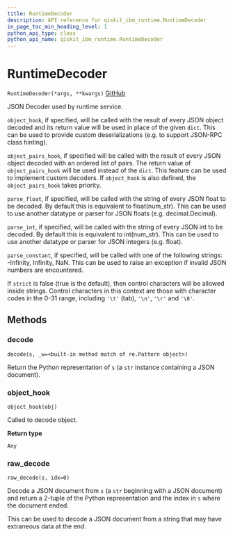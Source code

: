 ```yaml
---
title: RuntimeDecoder
description: API reference for qiskit_ibm_runtime.RuntimeDecoder
in_page_toc_min_heading_level: 1
python_api_type: class
python_api_name: qiskit_ibm_runtime.RuntimeDecoder
---
```


# RuntimeDecoder

<span id="qiskit_ibm_runtime.RuntimeDecoder" />

`RuntimeDecoder(*args, **kwargs)` [GitHub](https://github.com/qiskit/qiskit-ibm-runtime/tree/stable/0.16/qiskit_ibm_runtime/utils/json.py "view source code")

JSON Decoder used by runtime service.

`object_hook`, if specified, will be called with the result of every JSON object decoded and its return value will be used in place of the given `dict`. This can be used to provide custom deserializations (e.g. to support JSON-RPC class hinting).

`object_pairs_hook`, if specified will be called with the result of every JSON object decoded with an ordered list of pairs. The return value of `object_pairs_hook` will be used instead of the `dict`. This feature can be used to implement custom decoders. If `object_hook` is also defined, the `object_pairs_hook` takes priority.

`parse_float`, if specified, will be called with the string of every JSON float to be decoded. By default this is equivalent to float(num\_str). This can be used to use another datatype or parser for JSON floats (e.g. decimal.Decimal).

`parse_int`, if specified, will be called with the string of every JSON int to be decoded. By default this is equivalent to int(num\_str). This can be used to use another datatype or parser for JSON integers (e.g. float).

`parse_constant`, if specified, will be called with one of the following strings: -Infinity, Infinity, NaN. This can be used to raise an exception if invalid JSON numbers are encountered.

If `strict` is false (true is the default), then control characters will be allowed inside strings. Control characters in this context are those with character codes in the 0-31 range, including `'\t'` (tab), `'\n'`, `'\r'` and `'\0'`.

## Methods

### decode

<span id="qiskit_ibm_runtime.RuntimeDecoder.decode" />

`decode(s, _w=<built-in method match of re.Pattern object>)`

Return the Python representation of `s` (a `str` instance containing a JSON document).

### object\_hook

<span id="qiskit_ibm_runtime.RuntimeDecoder.object_hook" />

`object_hook(obj)`

Called to decode object.

**Return type**

`Any`

### raw\_decode

<span id="qiskit_ibm_runtime.RuntimeDecoder.raw_decode" />

`raw_decode(s, idx=0)`

Decode a JSON document from `s` (a `str` beginning with a JSON document) and return a 2-tuple of the Python representation and the index in `s` where the document ended.

This can be used to decode a JSON document from a string that may have extraneous data at the end.

